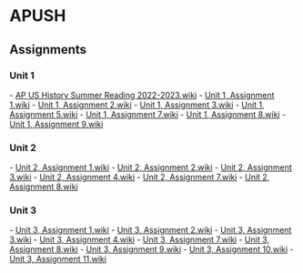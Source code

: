 = APUSH =

== Assignments ==

=== Unit 1 ===
- [[AP US History Summer Reading 2022-2023.wiki]]
- [[Unit 1, Assignment 1.wiki]]
- [[Unit 1, Assignment 2.wiki]]
- [[Unit 1, Assignment 3.wiki]]
- [[Unit 1, Assignment 5.wiki]]
- [[Unit 1, Assignment 7.wiki]]
- [[Unit 1, Assignment 8.wiki]]
- [[Unit 1, Assignment 9.wiki]]

=== Unit 2 ===
- [[Unit 2, Assignment 1.wiki]]
- [[Unit 2, Assignment 2.wiki]]
- [[Unit 2, Assignment 3.wiki]]
- [[Unit 2, Assignment 4.wiki]]
- [[Unit 2, Assignment 7.wiki]]
- [[Unit 2, Assignment 8.wiki]]

=== Unit 3 ===
- [[Unit 3, Assignment 1.wiki]]
- [[Unit 3, Assignment 2.wiki]]
- [[Unit 3, Assignment 3.wiki]]
- [[Unit 3, Assignment 4.wiki]]
- [[Unit 3, Assignment 7.wiki]]
- [[Unit 3, Assignment 8.wiki]]
- [[Unit 3, Assignment 9.wiki]]
- [[Unit 3, Assignment 10.wiki]]
- [[Unit 3, Assignment 11.wiki]]

